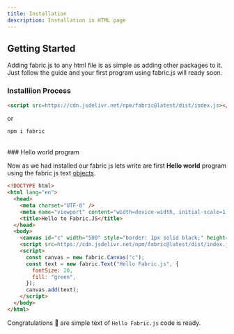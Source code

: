 ```yaml
---
title: Installation
description: Installation in HTML page
---
```


## Getting Started

Adding fabric.js to any html file is as simple as adding other packages to it. Just follow the guide and your first program using fabric.js will ready soon.

### Installiion Process

```html
<script src=https://cdn.jsdelivr.net/npm/fabric@latest/dist/index.js></script>
```

or

```bash
npm i fabric
```

<br />
### Hello world program

Now as we had installed our fabric js lets write are first **Hello world** program using the fabric js text [objects](/docs/html/objects/intro).

```html title="index.html" output=true {9-18}
<!DOCTYPE html>
<html lang="en">
  <head>
    <meta charset="UTF-8" />
    <meta name="viewport" content="width=device-width, initial-scale=1.0" />
    <title>Hello to Fabric.JS</title>
  </head>
  <body>
    <canvas id="c" width="500" style="border: 1px solid black;" height="200"></canvas>
    <script src=https://cdn.jsdelivr.net/npm/fabric@latest/dist/index.js></script>
    <script>
      const canvas = new fabric.Canvas("c");
      const text = new fabric.Text("Hello Fabric.js", {
        fontSize: 20,
        fill: "green",
      });
      canvas.add(text);
    </script>
  </body>
</html>
```

Congratulations 🎉 are simple text of `Hello Fabric.js` code is ready.
